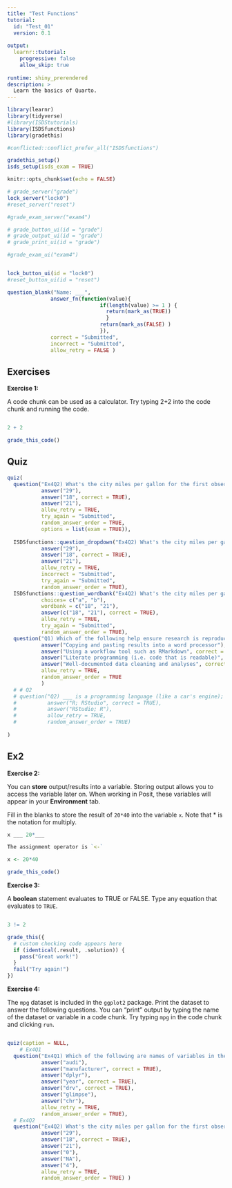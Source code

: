```yaml
---
title: "Test Functions"
tutorial:
  id: "Test_01"
  version: 0.1
  
output:
  learnr::tutorial:
    progressive: false
    allow_skip: true
    
runtime: shiny_prerendered
description: >
  Learn the basics of Quarto.
---
```


```r
library(learnr)
library(tidyverse)
#library(ISDStutorials)
library(ISDSfunctions)
library(gradethis)

#conflicted::conflict_prefer_all("ISDSfunctions")

gradethis_setup()
isds_setup(isds_exam = TRUE)

knitr::opts_chunk$set(echo = FALSE)

```


```r
# grade_server("grade")
lock_server("lock0")
#reset_server("reset")

#grade_exam_server("exam4")
```

```r
# grade_button_ui(id = "grade")
# grade_output_ui(id = "grade")
# grade_print_ui(id = "grade")

#grade_exam_ui("exam4")


lock_button_ui(id = "lock0")
#reset_button_ui(id = "reset")
```

<!-- ```{r Ex1b, context = "render", echo= TRUE, exercise = FALSE} -->
<!-- 1+2 -->
<!-- ``` -->

```r
question_blank("Name: ___",
              answer_fn(function(value){
                              if(length(value) >= 1 ) {
                                return(mark_as(TRUE))
                                }
                              return(mark_as(FALSE) )
                              }),
              correct = "Submitted",
              incorrect = "Submitted",
              allow_retry = FALSE )
```

## Exercises

**Exercise 1:**

A code chunk can be used as a calculator. Try typing 2+2 into the code chunk and running the code.

```r

```



```r
2 + 2
```

```r
grade_this_code()
```

## Quiz
```r

quiz(
  question("Ex4Q2) What's the city miles per gallon for the first observation in the mpg dataframe?",
           answer("29"),
           answer("18", correct = TRUE),
           answer("21"),
           allow_retry = TRUE,
           try_again = "Submitted",
           random_answer_order = TRUE,
           options = list(exam = TRUE)),
  
  ISDSfunctions::question_dropdown("Ex4Q2) What's the city miles per gallon for the first observation in the mpg dataframe?",
           answer("29"),
           answer("18", correct = TRUE),
           answer("21"),
           allow_retry = TRUE,
           incorrect = "Submitted",
           try_again = "Submitted",
           random_answer_order = TRUE),
  ISDSfunctions::question_wordbank("Ex4Q2) What's the city miles per gallon for the first observation in the mpg dataframe?",
           choices= c("a", "b"),
           wordbank = c("18", "21"),
           answer(c("18", "21"), correct = TRUE),
           allow_retry = TRUE,
           try_again = "Submitted",
           random_answer_order = TRUE),
  question("Q1) Which of the following help ensure research is reproducible? Select all that apply.",
           answer("Copying and pasting results into a word processor"),
           answer("Using a workflow tool such as RMarkdown", correct = TRUE),
           answer("Literate programming (i.e. code that is readable)", correct = TRUE),
           answer("Well-documented data cleaning and analyses", correct = TRUE),
           allow_retry = TRUE,
           random_answer_order = TRUE
           )
  # # Q2
  # question("Q2) ___ is a programming language (like a car's engine); and ___ is an inintegrated development environment (like a car dashboard)",
  #          answer("R; RStudio", correct = TRUE),
  #          answer("RStudio; R"),
  #          allow_retry = TRUE,
  #          random_answer_order = TRUE)
  
)
```

## Ex2

**Exercise 2:**

You can **store** output/results into a variable. Storing output allows you to access the variable later on. When working in Posit, these variables will appear in your **Environment** tab.

Fill in the blanks to store the result of `20*40` into the variable `x`. Note that * is the notation for multiply.

```r
x ___ 20*___
```

```r
The assignment operator is `<-`
```

```r
x <- 20*40
```

```r
grade_this_code()
```


**Exercise 3:**

A **boolean** statement evaluates to TRUE or FALSE. Type any equation that evaluates to `TRUE`.

```r

```

```r
3 != 2
```

```r
grade_this({
  # custom checking code appears here
  if (identical(.result, .solution)) {
    pass("Great work!")
  }
  fail("Try again!")
})
```


**Exercise 4:**

The `mpg` dataset is included in the `ggplot2` package. Print the dataset to answer the following questions. You can "print" output by typing the name of the dataset or variable in a code chunk. Try typing `mpg` in the code chunk and clicking `run`.

```r

```


```r
quiz(caption = NULL,
    # Ex4Q1
  question("Ex4Q1) Which of the following are names of variables in the mpg data frame?",
           answer("audi"),
           answer("manufacturer", correct = TRUE),
           answer("dplyr"),
           answer("year", correct = TRUE),
           answer("drv", correct = TRUE),
           answer("glimpse"),
           answer("chr"),
           allow_retry = TRUE,
           random_answer_order = TRUE), 
  # Ex4Q2
  question("Ex4Q2) What's the city miles per gallon for the first observation in the mpg dataframe?",
           answer("29"),
           answer("18", correct = TRUE),
           answer("21"),
           answer("0"),
           answer("NA"),
           answer("4"), 
           allow_retry = TRUE,
           random_answer_order = TRUE) )
```
